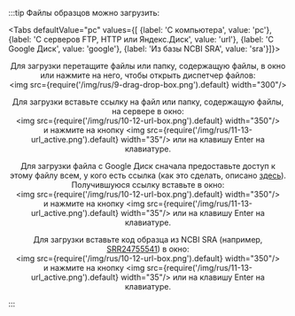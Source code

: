 
:::tip Файлы образцов можно загрузить:

<Tabs
  defaultValue="pc"
  values={[
    {label: 'С компьютера', value: 'pc'},
    {label: 'С серверов FTP, HTTP или Яндекс.Диск', value: 'url'},
    {label: 'C Google Диск', value: 'google'},
    {label: 'Из базы NCBI SRA', value: 'sra'}]}>
  <TabItem value="pc"><p align="center">Для загрузки перетащите файлы или папку, содержащую файлы, в окно или
  нажмите на него, чтобы открыть диспетчер файлов:<br />
  	<img src={require('/img/rus/9-drag-drop-box.png').default} width="300"/></p>
  </TabItem>
  <TabItem value="url"><p align="center">Для загрузки вставьте ссылку на файл или папку, содержащую файлы,
  на сервере в окно:<br />
  	<img src={require('/img/rus/10-12-url-box.png').default} width="350"/><br />
  и нажмите на кнопку <img src={require('/img/rus/11-13-url_active.png').default} width="35"/> или на клавишу Enter
  на клавиатуре.</p>
  </TabItem>
  <TabItem value="google"><p align="center">Для загрузки файла с Google Диск сначала предоставьте доступ
  к этому файлу всем, у кого есть ссылка (как это сделать,
  описано <a href="https://support.google.com/drive/answer/2494822?hl=ru&ref_topic=7000947&sjid=1697686373900275697-EU#zippy=%2C%D0%BA%D0%B0%D0%BA-%D1%81%D0%B4%D0%B5%D0%BB%D0%B0%D1%82%D1%8C-%D1%84%D0%B0%D0%B9%D0%BB-%D0%BE%D0%B1%D1%89%D0%B5%D0%B4%D0%BE%D1%81%D1%82%D1%83%D0%BF%D0%BD%D1%8B%D0%BC">здесь</a>).
  Получившуюся ссылку вставьте в окно:<br />
  	<img src={require('/img/rus/10-12-url-box.png').default} width="350"/><br />
  и нажмите на кнопку <img src={require('/img/rus/11-13-url_active.png').default} width="35"/> или на клавишу Enter
  на клавиатуре.</p>
  </TabItem>
  <TabItem value="sra"><p align="center">Для загрузки вставьте код образца из NCBI SRA
  (например, <a href="https://trace.ncbi.nlm.nih.gov/Traces/?view=run_browser&acc=SRR24755541&display=metadata">SRR24755541</a>)
  в окно:<br />
  	<img src={require('/img/rus/10-12-url-box.png').default} width="350"/><br />
  и нажмите на кнопку <img src={require('/img/rus/11-13-url_active.png').default} width="35"/> или на клавишу Enter
  на клавиатуре.</p>
  </TabItem></Tabs>
:::